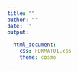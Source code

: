 ```yaml
---
title: ""
author: ""
date: ''
output:
 
  html_document:
    css: FORMATO1.css
    theme: cosmo
---
```


<style>
.nav>li>a {
    position: relative;
    display: block;
    padding: 10px 15px;
    color: #33caea;
    font-weight: bold;
}
.nav-pills>li.active>a, .nav-pills>li.active>a:hover, .nav-pills>li.active>a:focus {
    color: white;
    background-color: #33caea;
}
</style>

<script> 
    $(document).ready(function() { 
    $head = $('#header'); 
    $head.prepend('<A href = https://www.bettertravel.dk><img src ="bettertravellogo.jpg" width="200" vspace="50" align="right"></A>') 
    }); 
</script> 


<br>

